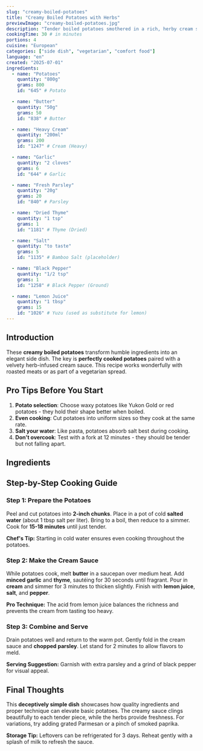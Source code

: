 ```yaml
---
slug: "creamy-boiled-potatoes"
title: "Creamy Boiled Potatoes with Herbs"
previewImage: "creamy-boiled-potatoes.jpg"
description: "Tender boiled potatoes smothered in a rich, herby cream sauce - a simple yet luxurious side dish."
cookingTime: 30 # in minutes
portions: 4
cuisine: "European"
categories: ["side dish", "vegetarian", "comfort food"]
language: "en"
created: "2025-07-01"
ingredients:
  - name: "Potatoes"
    quantity: "800g"
    grams: 800
    id: "645" # Potato

  - name: "Butter"
    quantity: "50g"
    grams: 50
    id: "838" # Butter

  - name: "Heavy Cream"
    quantity: "200ml"
    grams: 200
    id: "1247" # Cream (Heavy)

  - name: "Garlic"
    quantity: "2 cloves"
    grams: 6
    id: "644" # Garlic

  - name: "Fresh Parsley"
    quantity: "20g"
    grams: 20
    id: "840" # Parsley

  - name: "Dried Thyme"
    quantity: "1 tsp"
    grams: 1
    id: "1181" # Thyme (Dried)

  - name: "Salt"
    quantity: "to taste"
    grams: 5
    id: "1135" # Bamboo Salt (placeholder)

  - name: "Black Pepper"
    quantity: "1/2 tsp"
    grams: 1
    id: "1258" # Black Pepper (Ground)

  - name: "Lemon Juice"
    quantity: "1 tbsp"
    grams: 15
    id: "1026" # Yuzu (used as substitute for lemon)
---
```



## Introduction

These **creamy boiled potatoes** transform humble ingredients into an elegant side dish. The key is **perfectly cooked potatoes** paired with a velvety herb-infused cream sauce. This recipe works wonderfully with roasted meats or as part of a vegetarian spread.

## Pro Tips Before You Start

1. **Potato selection**: Choose waxy potatoes like Yukon Gold or red potatoes - they hold their shape better when boiled.
2. **Even cooking**: Cut potatoes into uniform sizes so they cook at the same rate.
3. **Salt your water**: Like pasta, potatoes absorb salt best during cooking.
4. **Don't overcook**: Test with a fork at 12 minutes - they should be tender but not falling apart.

## Ingredients

<IngredientsList
  ingredients={frontmatter.ingredients}
  portions={frontmatter.portions}
/>

## Step-by-Step Cooking Guide

### Step 1: Prepare the Potatoes

Peel and cut potatoes into **2-inch chunks**. Place in a pot of cold **salted water** (about 1 tbsp salt per liter). Bring to a boil, then reduce to a simmer. Cook for **15-18 minutes** until just tender.

<CookingStep
  action="cutting-vegetables-potato"
  alt="Cutting potatoes into chunks"
/>

**Chef's Tip:** Starting in cold water ensures even cooking throughout the potatoes.

### Step 2: Make the Cream Sauce

While potatoes cook, melt **butter** in a saucepan over medium heat. Add **minced garlic** and **thyme**, sautéing for 30 seconds until fragrant. Pour in **cream** and simmer for 3 minutes to thicken slightly. Finish with **lemon juice**, **salt**, and **pepper**.

<CookingStep action="stirring-saucePan-cream" alt="Making cream sauce" />

**Pro Technique:** The acid from lemon juice balances the richness and prevents the cream from tasting too heavy.

### Step 3: Combine and Serve

Drain potatoes well and return to the warm pot. Gently fold in the cream sauce and **chopped parsley**. Let stand for 2 minutes to allow flavors to meld.

<CookingStep
  action="mixing-creamy-potatoes"
  alt="Combining potatoes with sauce"
/>

**Serving Suggestion:** Garnish with extra parsley and a grind of black pepper for visual appeal.

## Final Thoughts

This **deceptively simple dish** showcases how quality ingredients and proper technique can elevate basic potatoes. The creamy sauce clings beautifully to each tender piece, while the herbs provide freshness. For variations, try adding grated Parmesan or a pinch of smoked paprika.

**Storage Tip:** Leftovers can be refrigerated for 3 days. Reheat gently with a splash of milk to refresh the sauce.

<NutritionFacts ingredients={frontmatter.ingredients} />
